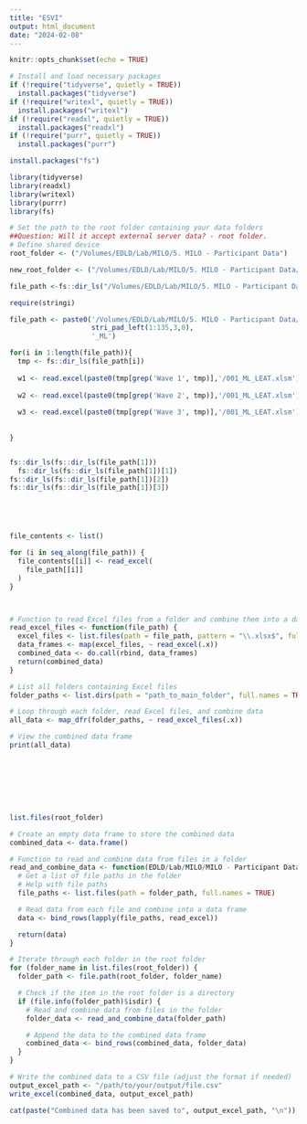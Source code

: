 ```yaml
---
title: "ESVI"
output: html_document
date: "2024-02-08"
---
```


```r
knitr::opts_chunk$set(echo = TRUE)

# Install and load necessary packages
if (!require("tidyverse", quietly = TRUE))
  install.packages("tidyverse")
if (!require("writexl", quietly = TRUE))
  install.packages("writexl")
if (!require("readxl", quietly = TRUE))
  install.packages("readxl")
if (!require("purr", quietly = TRUE))
  install.packages("purr")

install.packages("fs")

library(tidyverse)
library(readxl)
library(writexl)
library(purrr) 
library(fs)
```

``` r

# Set the path to the root folder containing your data folders
##Question: Will it accept external server data? - root folder. 
# Define shared device 
root_folder <- ("/Volumes/EDLD/Lab/MILO/5. MILO - Participant Data")

new_root_folder <- ("/Volumes/EDLD/Lab/MILO/5. MILO - Participant Data/001_ML/Wave 1")

file_path <-fs::dir_ls("/Volumes/EDLD/Lab/MILO/5. MILO - Participant Data")

require(stringi)

file_path <- paste0('/Volumes/EDLD/Lab/MILO/5. MILO - Participant Data/',
                    stri_pad_left(1:135,3,0),
                    '_ML')

for(i in 1:length(file_path)){
  tmp <- fs::dir_ls(file_path[i])
  
  w1 <- read.excel(paste0(tmp[grep('Wave 1', tmp)],'/001_ML_LEAT.xlsm'))
  
  w2 <- read.excel(paste0(tmp[grep('Wave 2', tmp)],'/001_ML_LEAT.xlsm'))
  
  w3 <- read.excel(paste0(tmp[grep('Wave 3', tmp)],'/001_ML_LEAT.xlsm'))
 
  
}


fs::dir_ls(fs::dir_ls(file_path[1]))
  fs::dir_ls(fs::dir_ls(file_path[1])[1])
fs::dir_ls(fs::dir_ls(file_path[1])[2])
fs::dir_ls(fs::dir_ls(file_path[1])[3])





file_contents <- list()

for (i in seq_along(file_path)) {
  file_contents[[i]] <- read_excel(
    file_path[[i]]
  )
}



# Function to read Excel files from a folder and combine them into a data frame
read_excel_files <- function(file_path) {
  excel_files <- list.files(path = file_path, pattern = "\\.xlsx$", full.names = TRUE)
  data_frames <- map(excel_files, ~ read_excel(.x))
  combined_data <- do.call(rbind, data_frames)
  return(combined_data)
}

# List all folders containing Excel files
folder_paths <- list.dirs(path = "path_to_main_folder", full.names = TRUE)

# Loop through each folder, read Excel files, and combine data
all_data <- map_dfr(folder_paths, ~ read_excel_files(.x))

# View the combined data frame
print(all_data)








list.files(root_folder)

# Create an empty data frame to store the combined data
combined_data <- data.frame()

# Function to read and combine data from files in a folder
read_and_combine_data <- function(EDLD/Lab/MILO/MILO - Participant Data) {
  # Get a list of file paths in the folder
  # Help with file paths
  file_paths <- list.files(path = folder_path, full.names = TRUE)

  # Read data from each file and combine into a data frame
  data <- bind_rows(lapply(file_paths, read_excel))

  return(data)
}

# Iterate through each folder in the root folder
for (folder_name in list.files(root_folder)) {
  folder_path <- file.path(root_folder, folder_name)

  # Check if the item in the root folder is a directory
  if (file.info(folder_path)$isdir) {
    # Read and combine data from files in the folder
    folder_data <- read_and_combine_data(folder_path)

    # Append the data to the combined data frame
    combined_data <- bind_rows(combined_data, folder_data)
  }
}

# Write the combined data to a CSV file (adjust the format if needed)
output_excel_path <- "/path/to/your/output/file.csv"
write_excel(combined_data, output_excel_path)

cat(paste("Combined data has been saved to", output_excel_path, "\n"))

```

